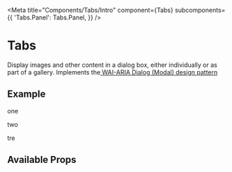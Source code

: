 

<Meta
  title="Components/Tabs/Intro"
  component={Tabs}
  subcomponents={{
    'Tabs.Panel': Tabs.Panel,
  }}
/>

# Tabs

Display images and other content in a dialog box, either individually or as part of a gallery. Implements the<a href="https://www.w3.org/TR/wai-aria-practices/#dialog_modal" target="_blank"> WAI-ARIA Dialog (Modal) design pattern</a>

## Example

<Canvas>
  <Tabs mainPanel="contact" id="hi">
    <TabRB eventKey="home" title="Home">
      <p>one</p>
    </TabRB>
    <TabRB eventKey="profile" title="Profile">
      <p>two</p>
    </TabRB>
    <TabRB eventKey="contact" title="Contact">
      <p>tre</p>
    </TabRB>
  </Tabs>
</Canvas>

## Available Props

<ArgsTable />
